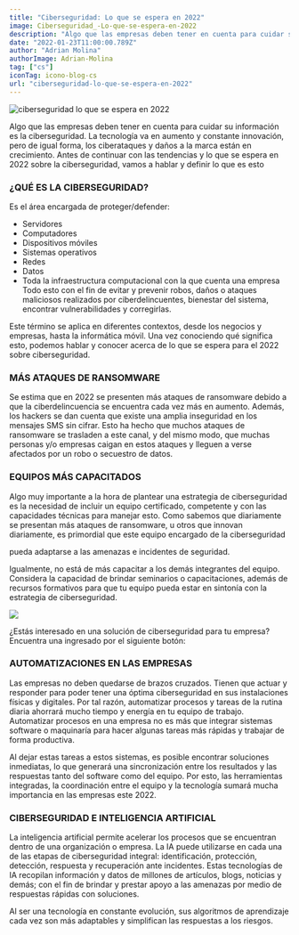 ```yaml
---
title: "Ciberseguridad: Lo que se espera en 2022"
image: Ciberseguridad_-Lo-que-se-espera-en-2022
description: "Algo que las empresas deben tener en cuenta para cuidar su información es la ciberseguridad. La tecnología va en aumento y constante innovación, pero de igual forma, los ciberataques y daños a la marca están en crecimiento. "
date: "2022-01-23T11:00:00.789Z"
author: "Adrian Molina"
authorImage: Adrian-Molina
tag: ["cs"]
iconTag: icono-blog-cs
url: "ciberseguridad-lo-que-se-espera-en-2022"
---
```


![ciberseguridad lo que se espera en 2022](/image/posts/Ciberseguridad_-Lo-que-se-espera-en-2022.avif)

Algo que las empresas deben tener en cuenta para cuidar su información es la ciberseguridad. La tecnología va en aumento y constante innovación, pero de igual forma, los ciberataques y daños a la marca están en crecimiento. Antes de continuar con las tendencias y lo que se espera en 2022 sobre la ciberseguridad, vamos a hablar y definir lo que es esto


### ¿QUÉ ES LA CIBERSEGURIDAD?
Es el área encargada de proteger/defender:

- Servidores
- Computadores
- Dispositivos móviles
- Sistemas operativos
- Redes
- Datos 
- Toda la infraestructura computacional con la que cuenta una empresa
Todo esto con el fin de evitar y prevenir robos, daños o ataques maliciosos realizados por ciberdelincuentes, bienestar del sistema, encontrar vulnerabilidades y corregirlas. 

Este término se aplica en diferentes contextos, desde los negocios y empresas, hasta la informática móvil. Una vez conociendo qué significa esto, podemos hablar y conocer acerca de lo que se espera para el 2022 sobre ciberseguridad.

### MÁS ATAQUES DE RANSOMWARE
Se estima que en 2022 se presenten más ataques de ransomware debido a que la ciberdelincuencia se encuentra cada vez más en aumento. Además, los hackers se dan cuenta que existe una amplia inseguridad en los mensajes SMS sin cifrar. Esto ha hecho que muchos ataques de ransomware se trasladen a este canal, y del mismo modo, que muchas personas y/o empresas caigan en estos ataques y lleguen a verse afectados por un robo o secuestro de datos.

### EQUIPOS MÁS CAPACITADOS
Algo muy importante a la hora de plantear una estrategia de ciberseguridad es la necesidad de incluir un equipo certificado, competente y con las capacidades técnicas para manejar esto. Como sabemos que diariamente se presentan más ataques de ransomware, u otros que innovan diariamente, es primordial que este equipo encargado de la ciberseguridad

pueda adaptarse a las amenazas e incidentes de seguridad.

Igualmente, no está de más capacitar a los demás integrantes del equipo. Considera la capacidad de brindar seminarios o capacitaciones, además de recursos formativos para que tu equipo pueda estar en sintonía con la estrategia de ciberseguridad.

![](/image/posts/Diseno-sin-titulo-5-1.webp)

¿Estás interesado en una solución de ciberseguridad para tu empresa? Encuentra una ingresado por el siguiente botón:

<Link text="ver solución" href="/ciberseguridad" class="px-3 py-2 bg-xkale rounded-lg text-white uppercase shadow-lg"/>

### AUTOMATIZACIONES EN LAS EMPRESAS
Las empresas no deben quedarse de brazos cruzados. Tienen que actuar y responder para poder tener una óptima ciberseguridad en sus instalaciones físicas y digitales. Por tal razón, automatizar procesos y tareas de la rutina diaria ahorrará mucho tiempo y energía en tu equipo de trabajo. Automatizar procesos en una empresa no es más que integrar sistemas software o maquinaría para hacer algunas tareas más rápidas y trabajar de forma productiva.

Al dejar estas tareas a estos sistemas, es posible encontrar soluciones inmediatas, lo que generará una sincronización entre los resultados y las respuestas tanto del software como del equipo. Por esto, las herramientas integradas, la coordinación entre el equipo y la tecnología sumará mucha importancia en las empresas este 2022.

### CIBERSEGURIDAD E INTELIGENCIA ARTIFICIAL 
La inteligencia artificial permite acelerar los procesos que se encuentran dentro de una organización o empresa. La IA puede utilizarse en cada una de las etapas de ciberseguridad integral: identificación, protección, detección, respuesta y recuperación ante incidentes. Estas tecnologías de IA recopilan información y datos de millones de artículos, blogs, noticias y demás; con el fin de brindar y prestar apoyo a las amenazas por medio de respuestas rápidas con soluciones.

Al ser una tecnología en constante evolución, sus algoritmos de aprendizaje cada vez son más adaptables y simplifican las respuestas a los riesgos.
